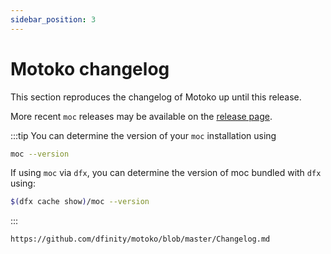 ```yaml
---
sidebar_position: 3
---
```


# Motoko changelog

This section reproduces the changelog of Motoko up until this release.

More recent `moc` releases may be available on the [release page](https://github.com/dfinity/motoko/releases/).

:::tip
You can determine the version of your `moc` installation using
```bash
moc --version
```

If using `moc` via `dfx`, you can determine the version of moc bundled with `dfx` using:
```bash
$(dfx cache show)/moc --version
```
:::

```md reference
https://github.com/dfinity/motoko/blob/master/Changelog.md
```


